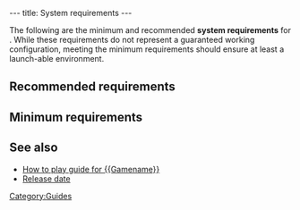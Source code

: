 ---
title: System requirements
---

{{Stub}}
The following are the minimum and recommended '''system requirements''' for ''{{Gamename}}''. While these requirements do not represent a guaranteed working configuration, meeting the minimum requirements should ensure at least a launch-able environment.

==Recommended requirements==

==Minimum requirements==

==See also==
* [[How to play guide for {{Gamename}}]]
* [[Release date]]

[[Category:Guides]]